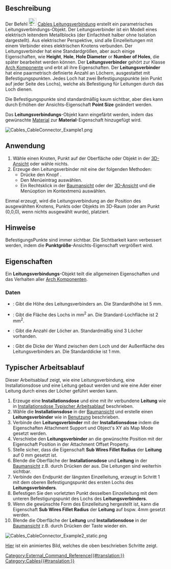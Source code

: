 <languages/>

<div class="mw-translate-fuzzy">
{{Docnav
|[[Cables_CableBox/de|Installationsdose]]
|[[Cables_CableLightPoint/de|Lichtauslass]] 
|[[Cables_Workbench/de|Cables]]
|IconL=Cables_CableBox.svg
|IconR=Cables_CableLightPoint.svg
|IconC=Cables_workbench_icon.svg
}}
</div>

{{GuiCommand/de
|Name=Cables CableConnector
|Name/de=Cables Leitungsverbindung
|MenuLocation= Leitungen → Leitungsverbindung erstellen
|Workbenches=[[Cables_Workbench/de|Cables]]
|Shortcut=
|Version=1.0
|SeeAlso=[[Cables_Cable/de|Cables Leitungen]], [[Cables_CableBox/de|Cables Installationsdose]]
}}

<span id="Description"></span>
==Beschreibung==

Der Befehl  [[Image:Cables_CableConnector.svg|24px]] [[Cables_CableConnector/de|Cables Leitungsverbindung]] erstellt ein parametrisches Leitungsverbindungs-Objekt. Der Leitungsverbinder ist ein Modell eines elektrisch leitendem Metallblocks (der Einfachheit halber ohne Isolation dargestellt). Aus elektrischer Perspektive, sind alle Einzelleitungen mit einem Verbinder eines elektrischen Knotens verbunden. Der Leitungsverbinder hat eine Standardgrößen, aber auch einige Eigenschaften, wie '''Height''', '''Hole''', '''Hole Diameter''' or '''Number of Holes''', die später bearbeitet werden können. Der '''Leitungsverbinder''' gehört zur Klasse [[Arch_Component/de|Arch Komponente]] und erbt all ihre Eigenschaften. Der '''Leitungsverbinder''' hat eine paarmetrisch definierte Anzahl an Löchern, ausgestattet mit Befestigungspunkten. Jedes Loch hat zwei Befestigungspunkte (ein Punkt auf jeder Seite des Lochs), welche als Befestigung für Leitungen durch das Loch dienen.

Die Befestigungspunkte sind standardmäßig kaum sichtbar, aber dies kann durch Erhöhen der Ansichts-Eigenschaft '''Point Size''' geändert werden.

Das '''Leitungsverbindungs'''-Objekt kann eingefärbt werden, indem das gewünschte [[Arch_SetMaterial/de|Material]] zur '''Material'''-Eigenschaft hinzugefügt wird.

[[Image:Cables_CableConnector_Example1.png]]
{{Caption|Beispiel des Standard-Leitungsverbinders:<br/>Es sind Befestigungspunkte ober- und unterhalb der Löcher vorhanden.}}

<span id="Usage"></span>
==Anwendung==

# Wähle einen Knoten, Punkt auf der Oberfläche oder Objekt in der [[3D_view/de|3D-Ansicht]] oder wähle nichts.
# Erzeuge den Leitungsverbinder mit eine der folgenden Methoden:
#* Drücke den Knopf {{Button| [[Image:Cables_CableConnector.svg|16px]] [[Cables_CableConnector/de|Leitungsverbinder]]}}.
#* Den Menüeintrag {{MenuCommand|Leitungen → [[Image:Cables_CableConnector.svg|16px]] Leitungsverbinder}} auswählen.
#* Ein Rechtsklick in der [[Tree_view/de|Baumansicht]] oder der [[3D_view/de|3D-Ansicht]] und die Menüoption {{MenuCommand|Leitungen → [[Image:Cables_CableConnector.svg|16px]] Leitungsverbinder}} im Kontextmenü auswählen.

Einmal erzeugt, wird die Leitungsverbindung an der Position des ausgewählten Knotens, Punkts oder Objekts im 3D-Raum (oder am Punkt (0,0,0), wenn nichts ausgewählt wurde), platziert.

<span id="Notes"></span>
==Hinweise==

BefestigungsPunkte sind immer sichtbar. Die Sichtbarkeit kann verbessert werden, indem die '''Punktgröße'''-Ansichts-Eigenschaft vergrößert wird.

<span id="Properties"></span>
==Eigenschaften==

Ein '''Leitungsverbindungs'''-Objekt teilt die allgemeinen Eigenschaften und das Verhalten aller [[Arch_Component/de|Arch Komponenten]].

<span id="Data"></span>
===Daten===

{{TitleProperty|Cable Connector}}

<div class="mw-translate-fuzzy">
* {{PropertyData|Height|Length}}: Gibt die Höhe des Leitungsverbinders an. Die Standardhöhe ist 5 mm.
* {{PropertyData|Hole Size|Length}}: Gibt die Fläche des Lochs in mm<sup>2</sup> an. Die Standard-Lochfläche ist 2 mm<sup>2</sup>.
* {{PropertyData|Number of Holes|Integer}}: Gibt die Anzahl der Löcher an. Standardmäßig sind 3 Löcher vorhanden.
* {{PropertyData|Thickness|Length}}: Gibt die Dicke der Wand zwischen dem Loch und der Außenfläche des Leitungsverbinders an. Die Standarddicke ist 1 mm.
</div>

<span id="Typical_workflow"></span>
==Typischer Arbeitsablauf==

Dieser Arbeitsablauf zeigt, wie eine Leitungsverbindung, eine Installationsdose und eine Leitung gebaut werden und wie eine Ader einer Leitung durch eines der Löcher geführt werden kann.

<div class="mw-translate-fuzzy">
# Erzeuge eine '''Installationsdose''' und eine mit ihr verbundene '''Leitung''' wie in [[Cables_CableBox/de#Typical workflow|Installationsdose Typischer Arbeitsablauf]] beschrieben.
# Wähle die '''Installationsdose''' in der [[Tree_view/de|Baumansicht]] und erstelle einen '''Leitungsverbinder''' wie in  [[#Usage/de|Benutzung]] beschrieben.
# Verbinde den '''Leitungsverbinder''' mit der '''Installationsdose''' indem die Eigenschaften Attachment Support und Object's XY als Map Mode gesetzt werden.
# Verschiebe den '''Leitungsverbinder''' an die gewünschte Position mit der Eigenschaft Position in der Attachment Offset Property.
# Stelle sicher, dass die Eigenschaft '''Sub Wires Fillet Radius''' der '''Leitung''' auf 0 mm gesetzt ist.
# Blende die Oberfläche der '''Installationsdose''' und '''Leitung''' in der [[Tree_view/de|Baumansicht]] z.B. durch Drücken der {{KEY|LEERTASTE}} aus. Die Leitungen sind weiterhin sichtbar.
# Verbinde den Endpunkt der längsten Einzelleitung, erzeugt in Schritt 1 mit dem oberen Befestigungspunkt des ersten Lochs des '''Leitungsverbinders'''.
# Befestigen Sie den vorletzten Punkt desselben Einzelleitung mit dem unteren Befestigungspunkt des Lochs des '''Leitungsverbinders'''.
# Wenn die gewünschte Form des Einzelleitung hergestellt ist, kann die Eigenschaft '''Sub Wires Fillet Radius''' der '''Leitung''' auf bspw. 4mm gesetzt werden.
# Blende die Oberfläche der '''Leitung''' und '''Installationsdose''' in der [[Tree_view/de|Baumansicht]] z.B. durch Drücken der Taste {{KEY|LEERTASTE}} wieder ein.
</div>

[[Image:Cables_CableConnector_Example2_static.png]]
{{Caption|Beispiel einer durch das Loch einer Leitungsverbindung geführten Einzelleitung.}}

[[Cables_Example4_CableConnector|Hier]] ist ein animiertes Bild, welches die oben beschrieben Schritte zeigt.


<div class="mw-translate-fuzzy">
{{Docnav
|[[Cables_CableBox/de|Installationsdose]]
|[[Cables_CableLightPoint/de|Lichtauslass]] 
|[[Cables_Workbench/de|Cables]]
|IconL=Cables_CableBox.svg
|IconR=Cables_CableLightPoint.svg
|IconC=Cables_workbench_icon.svg
}}
</div>

[[Category:External_Command_Reference{{#translation:}}]]
[[Category:Cables{{#translation:}}]]